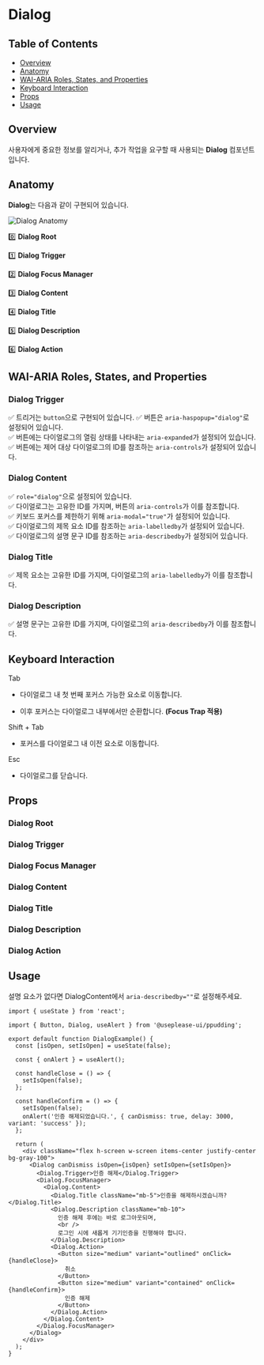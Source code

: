 



<Meta of={DialogExampleStories} />

<style>
  {`
      #storybook-docs code {
        font-size: 14px !important;
        font-weight: 600;
      }

      #storybook-docs pre {
        font-size: 16px !important;
        font-weight: 500;
        background-color: #f7fafc !important;
      }

      #storybook-docs p,
      #storybook-docs li {
        font-size: 16px !important;
      }

      #storybook-docs a:hover {
        text-decoration: underline !important;
      }

      #storybook-docs h1 {
        margin-bottom: 40px !important;
      }

      #storybook-docs h2 {
        font-weight: 600 !important;
        margin-top: 60px !important;
      }

      #storybook-docs h2:first-of-type {
        margin-top: 0px !important;
      }

      #storybook-docs .img-container {
        padding: 10px !important;
        border-radius: 4px !important;
        box-shadow: rgba(0, 0, 0, 0.1) 0px 1px 3px 0px !important;
      }

      #storybook-docs .img-container b {
        margin-bottom: 20px !important;
      }

      #storybook-docs img {
        width: 748px !important;
        height: 400px !important;
        margin: 0 auto !important;
        object-fit: contain;
      }

      #storybook-docs .keyboard {
        width: max-content;
        border: 1px solid black;
        padding: 2px 8px;
        border-radius: 4px;
        box-shadow: 1px 1px 0px 0px black;
        font-weight: 600;
      }
  `}
</style>

# Dialog

## Table of Contents

- [Overview](#overview)
- [Anatomy](#anatomy)
- [WAI-ARIA Roles, States, and Properties](#wai-aria-roles-states-and-properties)
- [Keyboard Interaction](#keyboard-interaction)
- [Props](#props)
- [Usage](#usage)

## Overview

사용자에게 중요한 정보를 알리거나, 추가 작업을 요구할 때 사용되는 **Dialog** 컴포넌트입니다.

## Anatomy

**Dialog**는 다음과 같이 구현되어 있습니다.

<div className="img-container">
  <img src={AnatomyImage} alt="Dialog Anatomy" />
</div>

0️⃣ **Dialog Root**

1️⃣ **Dialog Trigger**

2️⃣ **Dialog Focus Manager**

3️⃣ **Dialog Content**

4️⃣ **Dialog Title**

5️⃣ **Dialog Description**

6️⃣ **Dialog Action**

## WAI-ARIA Roles, States, and Properties

### Dialog Trigger

✅ 트리거는 `button`으로 구현되어 있습니다.
✅ 버튼은 `aria-haspopup="dialog"`로 설정되어 있습니다.  
✅ 버튼에는 다이얼로그의 열림 상태를 나타내는 `aria-expanded`가 설정되어 있습니다.  
✅ 버튼에는 제어 대상 다이얼로그의 ID를 참조하는 `aria-controls`가 설정되어 있습니다.

### Dialog Content

✅ `role="dialog"`으로 설정되어 있습니다.  
✅ 다이얼로그는 고유한 ID를 가지며, 버튼의 `aria-controls`가 이를 참조합니다.  
✅ 키보드 포커스를 제한하기 위해 `aria-modal="true"`가 설정되어 있습니다.  
✅ 다이얼로그의 제목 요소 ID를 참조하는 `aria-labelledby`가 설정되어 있습니다.  
✅ 다이얼로그의 설명 문구 ID를 참조하는 `aria-describedby`가 설정되어 있습니다.

### Dialog Title

✅ 제목 요소는 고유한 ID를 가지며, 다이얼로그의 `aria-labelledby`가 이를 참조합니다.

### Dialog Description

✅ 설명 문구는 고유한 ID를 가지며, 다이얼로그의 `aria-describedby`가 이를 참조합니다.

## Keyboard Interaction

<div className="keyboard">Tab</div>

- 다이얼로그 내 첫 번째 포커스 가능한 요소로 이동합니다.

- 이후 포커스는 다이얼로그 내부에서만 순환합니다. **(Focus Trap 적용)**

<div className="keyboard">Shift + Tab</div>

- 포커스를 다이얼로그 내 이전 요소로 이동합니다.

<div className="keyboard">Esc</div>

- 다이얼로그를 닫습니다.

## Props

### Dialog Root

<ArgTypes of={DialogRootStories} />

### Dialog Trigger

<ArgTypes of={DialogTriggerStories} />

### Dialog Focus Manager

<ArgTypes of={DialogFocusManagerStories} />

### Dialog Content

<ArgTypes of={DialogContentStories} />

### Dialog Title

<ArgTypes of={DialogTitleStories} />

### Dialog Description

<ArgTypes of={DialogDescriptionStories} />

### Dialog Action

<ArgTypes of={DialogActionStories} />

## Usage

설명 요소가 없다면 DialogContent에서 `aria-describedby=""`로 설정해주세요.

```tsx
import { useState } from 'react';

import { Button, Dialog, useAlert } from '@useplease-ui/ppudding';

export default function DialogExample() {
  const [isOpen, setIsOpen] = useState(false);

  const { onAlert } = useAlert();

  const handleClose = () => {
    setIsOpen(false);
  };

  const handleConfirm = () => {
    setIsOpen(false);
    onAlert('인증 해제되었습니다.', { canDismiss: true, delay: 3000, variant: 'success' });
  };

  return (
    <div className="flex h-screen w-screen items-center justify-center bg-gray-100">
      <Dialog canDismiss isOpen={isOpen} setIsOpen={setIsOpen}>
        <Dialog.Trigger>인증 해제</Dialog.Trigger>
        <Dialog.FocusManager>
          <Dialog.Content>
            <Dialog.Title className="mb-5">인증을 해제하시겠습니까?</Dialog.Title>
            <Dialog.Description className="mb-10">
              인증 해제 후에는 바로 로그아웃되며,
              <br />
              로그인 시에 새롭게 기기인증을 진행해야 합니다.
            </Dialog.Description>
            <Dialog.Action>
              <Button size="medium" variant="outlined" onClick={handleClose}>
                취소
              </Button>
              <Button size="medium" variant="contained" onClick={handleConfirm}>
                인증 해제
              </Button>
            </Dialog.Action>
          </Dialog.Content>
        </Dialog.FocusManager>
      </Dialog>
    </div>
  );
}
```
